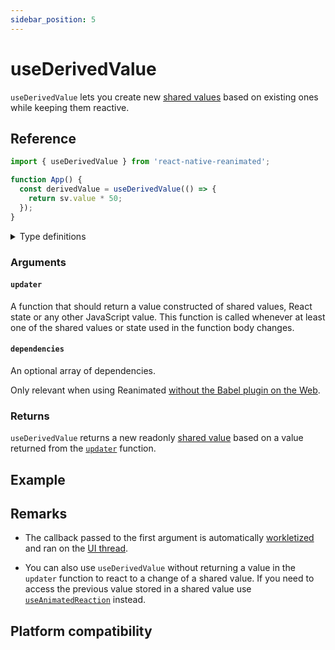 ```yaml
---
sidebar_position: 5
---
```


# useDerivedValue

`useDerivedValue` lets you create new [shared values](/docs/next/fundamentals/glossary#shared-value) based on existing ones while keeping them reactive.

## Reference

```javascript
import { useDerivedValue } from 'react-native-reanimated';

function App() {
  const derivedValue = useDerivedValue(() => {
    return sv.value * 50;
  });
}
```

<details>
<summary>Type definitions</summary>

```typescript
interface SharedValue<Value = unknown> {
  value: Value;
  get(): Value;
  set(value: Value | ((value: Value) => Value)): void;
  addListener: (listenerID: number, listener: (value: Value) => void) => void;
  removeListener: (listenerID: number) => void;
  modify: (
    modifier?: <T extends Value>(value: T) => T,
    forceUpdate?: boolean
  ) => void;
}

interface DerivedValue<Value = unknown>
  extends Readonly<Omit<SharedValue<Value>, 'set'>> {
  /**
   * @deprecated Derived values are readonly, don't use this method. It's here
   *   only to prevent breaking changes in TypeScript types. It will be removed
   *   in the future.
   */
  set: SharedValue<Value>['set'];
}

function useDerivedValue<T>(
  updater: () => T,
  dependencies?: DependencyList
): DerivedValue<T>;
```

</details>

### Arguments

#### `updater`

A function that should return a value constructed of shared values, React state or any other JavaScript value. This function is called whenever at least one of the shared values or state used in the function body changes.

#### `dependencies` <Optional/>

An optional array of dependencies.

Only relevant when using Reanimated [without the Babel plugin on the Web](https://docs.swmansion.com/react-native-reanimated/docs/guides/web-support#web-without-the-babel-plugin).

### Returns

`useDerivedValue` returns a new readonly [shared value](/docs/next/fundamentals/glossary#shared-value) based on a value returned from the [`updater`](/docs/next/core/useDerivedValue#updater) function.

## Example


<InteractiveExample src={DerivedValueSrc} component={DerivedValue} />

## Remarks

- The callback passed to the first argument is automatically [workletized](/docs/next/fundamentals/glossary#to-workletize) and ran on the [UI thread](/docs/next/fundamentals/glossary#ui-thread).

- You can also use `useDerivedValue` without returning a value in the `updater` function to react to a change of a shared value. If you need to access the previous value stored in a shared value use [`useAnimatedReaction`](/docs/next/advanced/useAnimatedReaction) instead.

## Platform compatibility

<PlatformCompatibility android ios web />
